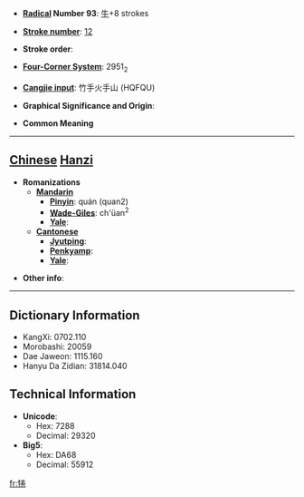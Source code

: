 * '''[[Wiktionary:Chinese radical index| Radical]] Number 93''': [[Wiktionary:Chinese radical index 牛|牛]]+8 strokes

* '''[[Wiktionary:Chinese total strokes index|Stroke number]]''': [[Wiktionary:Chinese total strokes index 12|12]]

* '''Stroke order''': 

* '''[[Wiktionary:Chinese four corner index|Four-Corner System]]''': 2951<sub>2</sub>

* '''[[Wiktionary:Chinese Cangjie index|Cangjie input]]''': 竹手火手山 (HQFQU)

* '''Graphical Significance and Origin''': 

* '''Common Meaning'''

----

== [[Chinese]] [[Hanzi]] ==

* '''Romanizations'''
** '''[[Mandarin]]'''
*** '''[[Pinyin]]''': quán (quan2)
*** '''[[Wade-Giles]]''': ch'üan<sup>2</sup>
*** '''[[Yale]]''': 
** '''[[Cantonese]]'''
*** '''[[Jyutping]]''':
*** '''[[Penkyamp]]''': 
*** '''[[Yale]]''': 

* '''Other info''': 

----

== Dictionary Information ==

* KangXi: 0702.110
* Morobashi: 20059
* Dae Jaweon: 1115.160
* Hanyu Da Zidian: 31814.040

== Technical Information ==

* '''Unicode''':
** Hex: 7288
** Decimal: 29320
* '''Big5''':
** Hex: DA68
** Decimal: 55912

[[fr:犈]]